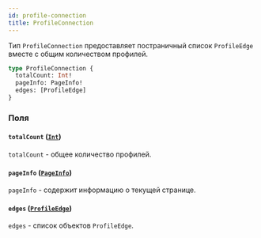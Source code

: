 ```yaml
---
id: profile-connection
title: ProfileConnection
---
```



Тип `ProfileConnection` предоставляет постраничный список `ProfileEdge` вместе с общим количеством профилей.

```graphql
type ProfileConnection {
  totalCount: Int!
  pageInfo: PageInfo!
  edges: [ProfileEdge]
}
```


### Поля

#### `totalCount` ([`Int`](/reference/scalars/int))

`totalCount` - общее количество профилей.


#### `pageInfo` ([`PageInfo`](/reference/objects/page-info))

`pageInfo` - содержит информацию о текущей странице.


#### `edges` ([`ProfileEdge`](/reference/objects/profile-edge))

`edges` - список объектов `ProfileEdge`.




